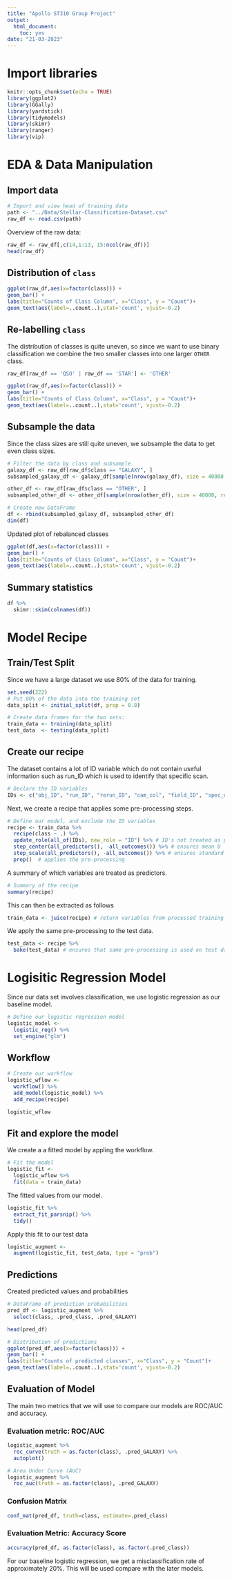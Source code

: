 ```yaml
---
title: "Apollo ST310 Group Project"
output:
  html_document:
    toc: yes
date: "21-03-2023"
---
```


# Import libraries

```r
knitr::opts_chunk$set(echo = TRUE)
library(ggplot2)
library(GGally)
library(yardstick)
library(tidymodels)
library(skimr)
library(ranger)
library(vip)
```
# EDA & Data Manipulation

## Import data

```r
# Import and view head of training data
path <- "../Data/Stellar-Classification-Dataset.csv"
raw_df <- read.csv(path)
```

Overview of the raw data:
```r
raw_df <- raw_df[,c(14,1:13, 15:ncol(raw_df))]
head(raw_df)
```


## Distribution of `class`

```r
ggplot(raw_df,aes(x=factor(class))) +
geom_bar() + 
labs(title="Counts of Class Column", x="Class", y = "Count")+
geom_text(aes(label=..count..),stat='count', vjust=-0.2)

```

## Re-labelling `class`

The distribution of classes is quite uneven, so since we want to use
binary classification we combine the two smaller classes into one larger 
`OTHER` class.

```r
raw_df[raw_df == 'QSO' | raw_df == 'STAR'] <- 'OTHER'
```

```r
ggplot(raw_df,aes(x=factor(class))) +
geom_bar() + 
labs(title="Counts of Class Column", x="Class", y = "Count")+
geom_text(aes(label=..count..),stat='count', vjust=-0.2)

```

## Subsample the data

Since the class sizes are still quite uneven, we subsample the data to get
even class sizes.

```r
# Filter the data by class and subsample
galaxy_df <- raw_df[raw_df$class == "GALAXY", ]
subsampled_galaxy_df <- galaxy_df[sample(nrow(galaxy_df), size = 40000, replace = FALSE),]

other_df <- raw_df[raw_df$class == "OTHER", ]
subsampled_other_df <- other_df[sample(nrow(other_df), size = 40000, replace = FALSE),]
```

```r
# Create new DataFrame
df <- rbind(subsampled_galaxy_df, subsampled_other_df)
dim(df)
```
Updated plot of rebalanced classes
```r
ggplot(df,aes(x=factor(class))) +
geom_bar() + 
labs(title="Counts of Class Column", x="Class", y = "Count")+
geom_text(aes(label=..count..),stat='count', vjust=-0.2)

```


## Summary statistics

```r
df %>% 
  skimr::skim(colnames(df))
```
# Model Recipe

## Train/Test Split
Since we have a large dataset we use 80% of the data for training.

```r
set.seed(222)
# Put 80% of the data into the training set 
data_split <- initial_split(df, prop = 0.8)

# Create data frames for the two sets:
train_data <- training(data_split)
test_data  <- testing(data_split)
```

## Create our recipe

The dataset contains a lot of ID variable which do not contain useful information
such as run_ID which is used to identify that specific scan.

```r
# Declare the ID variables
IDs <- c("obj_ID", "run_ID", "rerun_ID", "cam_col", "field_ID", "spec_obj_ID", "plate", "MJD", "fiber_ID")
```
Next, we create a recipe that applies some pre-processing steps.
```r
# Define our model, and exclude the ID variables
recipe <- train_data %>%
  recipe(class ~ .) %>% 
  update_role(all_of(IDs), new_role = "ID") %>% # ID's not treated as predictors
  step_center(all_predictors(), -all_outcomes()) %>% # ensures mean 0
  step_scale(all_predictors(), -all_outcomes()) %>% # ensures standard deviation of 1
  prep()  # applies the pre-processing
```
A summary of which variables are treated as predictors.
```r
# Summary of the recipe
summary(recipe)
```

This can then be extracted as follows
```r
train_data <- juice(recipe) # return variables from processed training data
```

We apply the same pre-processing to the test data.
```r
test_data <- recipe %>%
  bake(test_data) # ensures that same pre-processing is used on test data.
```




# Logisitic Regression Model

Since our data set involves classification, we use logistic regression as our
baseline model. 

```r
# Define our logistic regression model
logistic_model <- 
  logistic_reg() %>% 
  set_engine("glm")
```

## Workflow

```r
# Create our workflow
logistic_wflow <- 
  workflow() %>% 
  add_model(logistic_model) %>% 
  add_recipe(recipe)

logistic_wflow
```

## Fit and explore the model

We create a a fitted model by appling the workflow.
```r
# Fit the model
logistic_fit <- 
  logistic_wflow %>% 
  fit(data = train_data)
```

The fitted values from our model.
```r
logistic_fit %>% 
  extract_fit_parsnip() %>% 
  tidy()
```

Apply this fit to our test data
```r
logistic_augment <- 
  augment(logistic_fit, test_data, type = "prob")
```

## Predictions

Created predicted values and probabilities
```r
# DataFrame of prediction probabilities
pred_df <- logistic_augment %>%
  select(class, .pred_class, .pred_GALAXY)
```

```r
head(pred_df) 
```


```r
# Distribution of predictions
ggplot(pred_df,aes(x=factor(class))) +
geom_bar() + 
labs(title="Counts of predicted classes", x="Class", y = "Count")+
geom_text(aes(label=..count..),stat='count', vjust=-0.2)
```

## Evaluation of Model
The main two metrics that we will use to compare our models are ROC/AUC 
and accuracy.

### Evaluation metric: ROC/AUC

```r
logistic_augment %>% 
  roc_curve(truth = as.factor(class), .pred_GALAXY) %>% 
  autoplot()
```
```r
# Area Under Curve (AUC)
logistic_augment %>% 
  roc_auc(truth = as.factor(class), .pred_GALAXY)
```
### Confusion Matrix
```r
conf_mat(pred_df, truth=class, estimate=.pred_class)

```
### Evaluation Metric: Accuracy Score

```r
accuracy(pred_df, as.factor(class), as.factor(.pred_class))
```
For our baseline logistic regression, we get a misclassification rate of 
approximately 20%. This will be used compare with the later models.









